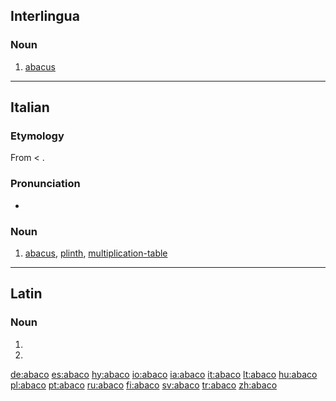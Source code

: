 {{also|ábaco}}
==Interlingua==

===Noun===
{{ia-noun}}

# [[abacus]]

----

==Italian==

===Etymology===
From {{etyl|la|it}} {{term|abacus||counting board|lang=la}} < {{etyl|grc|it}} {{term|ἄβαξ||board|tr=abax|lang=grc|sc=polytonic}}.

===Pronunciation===
* {{IPA|/ˈabako/|lang=it}}

===Noun===
{{it-noun|abac|m|o|hi}}

# [[abacus]], [[plinth]], [[multiplication-table]]

----

==Latin==

===Noun===
{{la-noun-form|abacō|g=m}}

# {{inflection of|abacus|abacus|dat|s|lang=la}}
# {{inflection of|abacus|abacus|abl|s|lang=la}}

[[de:abaco]]
[[es:abaco]]
[[hy:abaco]]
[[io:abaco]]
[[ia:abaco]]
[[it:abaco]]
[[lt:abaco]]
[[hu:abaco]]
[[pl:abaco]]
[[pt:abaco]]
[[ru:abaco]]
[[fi:abaco]]
[[sv:abaco]]
[[tr:abaco]]
[[zh:abaco]]